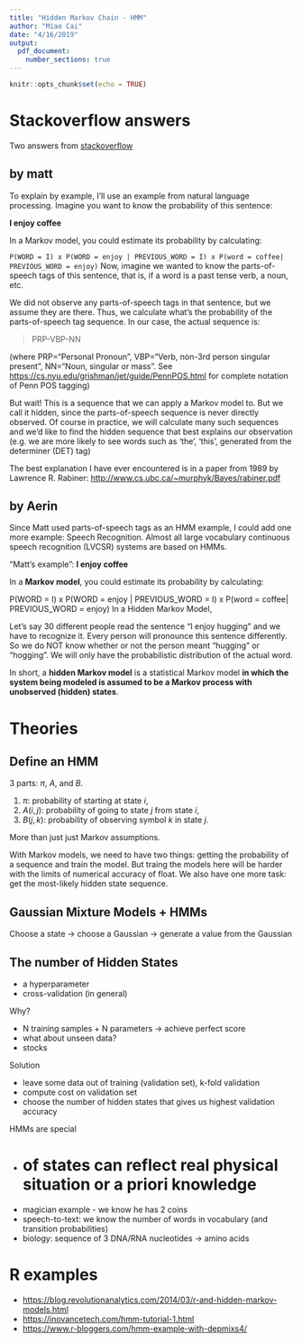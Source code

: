 ```yaml
---
title: "Hidden Markov Chain - HMM"
author: "Miao Cai"
date: "4/16/2019"
output: 
  pdf_document:
    number_sections: true
---
```


```r
knitr::opts_chunk$set(echo = TRUE)
```

# Stackoverflow answers

Two answers from [stackoverflow](https://stackoverflow.com/questions/10748426/what-is-the-difference-between-markov-chains-and-hidden-markov-model)

## by matt

To explain by example, I'll use an example from natural language processing. Imagine you want to know the probability of this sentence:

**I enjoy coffee**

In a Markov model, you could estimate its probability by calculating:

`P(WORD = I) x P(WORD = enjoy | PREVIOUS_WORD = I) x P(word = coffee| PREVIOUS_WORD = enjoy)`
Now, imagine we wanted to know the parts-of-speech tags of this sentence, that is, if a word is a past tense verb, a noun, etc.

We did not observe any parts-of-speech tags in that sentence, but we assume they are there. Thus, we calculate what's the probability of the parts-of-speech tag sequence. In our case, the actual sequence is:

> PRP-VBP-NN

(where PRP=“Personal Pronoun”, VBP=“Verb, non-3rd person singular present”, NN=“Noun, singular or mass”. See [https://cs.nyu.edu/grishman/jet/guide/PennPOS.html](https://cs.nyu.edu/grishman/jet/guide/PennPOS.html) for complete notation of Penn POS tagging)

But wait! This is a sequence that we can apply a Markov model to. But we call it hidden, since the parts-of-speech sequence is never directly observed. Of course in practice, we will calculate many such sequences and we'd like to find the hidden sequence that best explains our observation (e.g. we are more likely to see words such as 'the', 'this', generated from the determiner (DET) tag)

The best explanation I have ever encountered is in a paper from 1989 by Lawrence R. Rabiner: [http://www.cs.ubc.ca/~murphyk/Bayes/rabiner.pdf](http://www.cs.ubc.ca/~murphyk/Bayes/rabiner.pdf)

## by Aerin

Since Matt used parts-of-speech tags as an HMM example, I could add one more example: Speech Recognition. Almost all large vocabulary continuous speech recognition (LVCSR) systems are based on HMMs.

"Matt's example": **I enjoy coffee**

In a **Markov model**, you could estimate its probability by calculating:

P(WORD = I) x P(WORD = enjoy | PREVIOUS_WORD = I) x P(word = coffee| PREVIOUS_WORD = enjoy)
In a Hidden Markov Model,

Let's say 30 different people read the sentence "I enjoy hugging" and we have to recognize it. Every person will pronounce this sentence differently. So we do NOT know whether or not the person meant "hugging" or "hogging". We will only have the probabilistic distribution of the actual word.

In short, a **hidden Markov model** is a statistical Markov model **in which the system being modeled is assumed to be a Markov process with unobserved (hidden) states**.






# Theories
## Define an HMM

3 parts: $\pi$, $A$, and $B$.

1. $\pi$: probability of starting at state $i$,
2. $A(i, j)$: probability of going to state $j$ from state $i$,
3. $B(j, k)$: probability of observing symbol $k$ in state $j$.

More than just just Markov assumptions.

With Markov models, we need to have two things: getting the probability of a sequence and train the model. But traing the models here will be harder with the limits of numerical accuracy of float. We also have one more task: get the most-likely hidden state sequence.

## Gaussian Mixture Models + HMMs

Choose a state -> choose a Gaussian -> generate a value from the Gaussian


## The number of Hidden States

- a hyperparameter
- cross-validation (in general)

Why?

- N training samples + N parameters -> achieve perfect score
- what about unseen data?
- stocks

Solution

- leave some data out of training (validation set), k-fold validation
- compute cost on validation set
- choose the number of hidden states that gives us highest validation accuracy

HMMs are special

- # of states can reflect real physical situation or a priori knowledge
- magician example - we know he has 2 coins
- speech-to-text: we know the number of words in vocabulary (and transition probabilities)
- biology: sequence of 3 DNA/RNA nucleotides -> amino acids











# R examples

- [https://blog.revolutionanalytics.com/2014/03/r-and-hidden-markov-models.html](https://blog.revolutionanalytics.com/2014/03/r-and-hidden-markov-models.html)
- [https://inovancetech.com/hmm-tutorial-1.html](https://inovancetech.com/hmm-tutorial-1.html)
- [https://www.r-bloggers.com/hmm-example-with-depmixs4/](https://www.r-bloggers.com/hmm-example-with-depmixs4/)